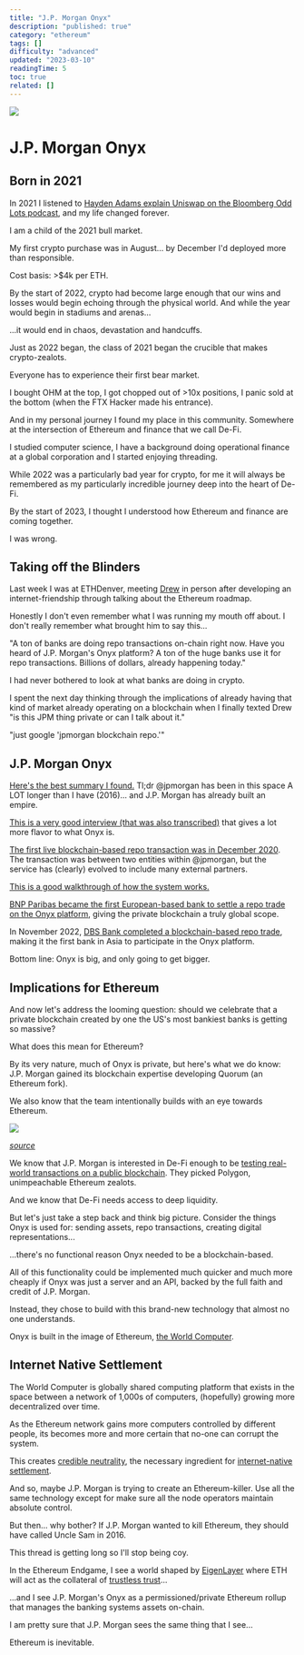 ```yaml
---
title: "J.P. Morgan Onyx"
description: "published: true"
category: "ethereum"
tags: []
difficulty: "advanced"
updated: "2023-03-10"
readingTime: 5
toc: true
related: []
---
```


![](/images/onyx-banner.png)

# J.P. Morgan Onyx

## Born in 2021

In 2021 I listened to [Hayden Adams explain Uniswap on the Bloomberg Odd Lots podcast](https://podcasts.apple.com/us/podcast/hayden-adams-explains-uniswap-and-the-rise-of-defi/id1056200096?i=1000520421257), and my life changed forever.

I am a child of the 2021 bull market.

My first crypto purchase was in August... by December I'd deployed more than responsible.

Cost basis: >$4k per ETH.

By the start of 2022, crypto had become large enough that our wins and losses would begin echoing through the physical world. And while the year would begin in stadiums and arenas...

...it would end in chaos, devastation and handcuffs.

Just as 2022 began, the class of 2021 began the crucible that makes crypto-zealots.

Everyone has to experience their first bear market.

I bought OHM at the top, I got chopped out of >10x positions, I panic sold at the bottom (when the FTX Hacker made his entrance).

And in my personal journey I found my place in this community. Somewhere at the intersection of Ethereum and finance that we call De-Fi.

I studied computer science, I have a background doing operational finance at a global corporation and I started enjoying threading.

While 2022 was a particularly bad year for crypto, for me it will always be remembered as my particularly incredible journey deep into the heart of De-Fi.

By the start of 2023, I thought I understood how Ethereum and finance are coming together.

I was wrong.

## Taking off the Blinders

Last week I was at ETHDenver, meeting [Drew](https://twitter.com/drewvdw) in person after developing an internet-friendship through talking about the Ethereum roadmap.

Honestly I don't even remember what I was running my mouth off about. I don't really remember what brought him to say this...

"A ton of banks are doing repo transactions on-chain right now. Have you heard of J.P. Morgan's Onyx platform? A ton of the huge banks use it for repo transactions. Billions of dollars, already happening today."

I had never bothered to look at what banks are doing in crypto.

I spent the next day thinking through the implications of already having that kind of market already operating on a blockchain when I finally texted Drew "is this JPM thing private or can I talk about it."

"just google 'jpmorgan blockchain repo.'"

## J.P. Morgan Onyx

[Here's the best summary I found.](https://www.finextra.com/blogposting/23554/jp-morgans-long-term-bet-on-blockchain) Tl;dr @jpmorgan has been in this space A LOT longer than I have (2016)... and J.P. Morgan has already built an empire.

[This is a very good interview (that was also transcribed)](https://forkast.news/video-audio/jpmorgan-onyx-jpm-coin-banking-blockchain/) that gives a lot more flavor to what Onyx is.

[The first live blockchain-based repo transaction was in December 2020](https://www.businesswire.com/news/home/20201210005155/en/J.P.-Morgan-Executes-Intraday-Repo-Transaction-Using-Blockchain). The transaction was between two entities within @jpmorgan, but the service has (clearly) evolved to include many external partners.

[This is a good walkthrough of how the system works.](https://www.soonparted.co/p/jpm-coin)

[BNP Paribas became the first European-based bank to settle a repo trade on the Onyx platform](https://globalmarkets.cib.bnpparibas/bnp-paribas-trades-intraday-repo-on-j-p-morgans-onyx-digital-assets-platform-2/), giving the private blockchain a truly global scope.

In November 2022, [DBS Bank completed a blockchain-based repo trade](https://financefeeds.com/dbs-bank-completes-blockchain-powered-intraday-repo-trade-on-j-p-morgan-in-few-hours/), making it the first bank in Asia to participate in the Onyx platform.

Bottom line: Onyx is big, and only going to get bigger.

## Implications for Ethereum

And now let's address the looming question: should we celebrate that a private blockchain created by one the US's most bankiest banks is getting so massive?

What does this mean for Ethereum?

By its very nature, much of Onyx is private, but here's what we do know: J.P. Morgan gained its blockchain expertise developing Quorum (an Ethereum fork).

We also know that the team intentionally builds with an eye towards Ethereum.

![](/images/onyx-1.png)

[*source*](https://forkast.news/video-audio/jpmorgan-onyx-jpm-coin-banking-blockchain/)

We know that J.P. Morgan is interested in De-Fi enough to be [testing real-world transactions on a public blockchain](https://blockworks.co/news/jpmorgan-trade-on-public-blockchain-monumental-step-for-defi). They picked Polygon, unimpeachable Ethereum zealots.

And we know that De-Fi needs access to deep liquidity.

But let's just take a step back and think big picture. Consider the things Onyx is used for: sending assets, repo transactions, creating digital representations...

...there's no functional reason Onyx needed to be a blockchain-based.

All of this functionality could be implemented much quicker and much more cheaply if Onyx was just a server and an API, backed by the full faith and credit of J.P. Morgan.

Instead, they chose to build with this brand-new technology that almost no one understands.

Onyx is built in the image of Ethereum, [the World Computer](/ethereum/world-computer).

## Internet Native Settlement

The World Computer is globally shared computing platform that exists in the space between a network of 1,000s of computers, (hopefully) growing more decentralized over time.

As the Ethereum network gains more computers controlled by different people, its becomes more and more certain that no-one can corrupt the system.

This creates [credible neutrality](/concepts/credible-neutrality), the necessary ingredient for [internet-native settlement](/ethereum/internet-settlement).

And so, maybe J.P. Morgan is trying to create an Ethereum-killer. Use all the same technology except for make sure all the node operators maintain absolute control.

But then... why bother? If J.P. Morgan wanted to kill Ethereum, they should have called Uncle Sam in 2016.

This thread is getting long so I'll stop being coy.

In the Ethereum Endgame, I see a world shaped by [EigenLayer](/ethereum/services) where ETH will act as the collateral of [trustless trust](/ethereum/trustless-trust)...

...and I see J.P. Morgan's Onyx as a permissioned/private Ethereum rollup that manages the banking systems assets on-chain.

I am pretty sure that J.P. Morgan sees the same thing that I see...

Ethereum is inevitable.
